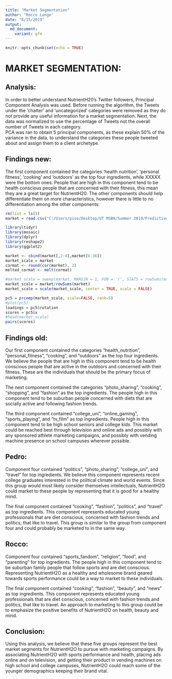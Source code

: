 ```yaml
---
title: "Market Segmentation"
author: "Rocco Lange"
date: "8/15/2019"
output: 
  md_document:
    variant: gfm
---
```

```r
knitr::opts_chunk$set(echo = TRUE)
```
# MARKET SEGMENTATION: 
## Analysis:
In order to better understand NutrientH20’s Twitter followers, Principal Component Analysis was used. Before running the algorithm, the Tweets under the ‘chatter’ and ‘uncategorized’ categories were removed as they do not provide any useful information for a market segmentation. Next, the data was normalized to use the percentage of Tweets not the overall number of Tweets in each category.  
PCA was ran to obtain 5 principal components, as these explain 50% of the variance in the data, to understand the categories these people tweeted about and assign them to a client archetype.  
 
 
## Findings new:
The first component contained the categories ‘health nutrition’, ‘personal fitness’, ‘cooking’ and ‘outdoors’ as the top four ingredients, while XXXXX were the bottom ones. People that are high in this component tend to be health conscious people that are concerned with their fitness, this mean they are a great target for NutrientH20.
The other components should help differentiate them on more characteristics, however there is little to no differentiation among the other components:  

```r
rm(list = ls())
market = read.csv("C:/Users/pivo/Desktop/UT MSBA/Summer 2019/Predictive Models/STA380/data/social_marketing.csv", row.names=1)

library(tidyr)
library(mosaic)
library(dplyr)
library(reshape2)
library(ggplot2)
```
```r
market <- cbind(market[,2:4],market[6:36])
market_scale = market
cormat <- round(cor(market), 2)
melted_cormat <- melt(cormat)

#market_scale = sweep(market, MARGIN = 1, FUN = '/', STATS = rowSums(market[,]))
market_scale = market/rowSums(market)
market_scale = scale(market_scale, center = TRUE, scale = FALSE)

pc5 = prcomp(market_scale, scale=FALSE, rank=5)
#plot(pc5)
loadings = pc5$rotation
scores = pc5$x
#head(market_scale)
pairs(scores)
```




## Findings old: 
Our first component contained the categories "health_nutrition", "personal_fitness", "cooking", and "outdoors" as the top four ingredients.  We believe the people that are high in this component tend to be health conscious people that are active in the outdoors and concerned with their fitness.  These are the individuals that should be the primary focus of marketing.
	
The next component contained the categories "photo_sharing", “cooking", "shopping", and "fashion" as the top ingredients.  The people high in this component tend to be suburban people concerned with diets that are socially active and following fashion trends.
	
The third component contained "college_uni", "online_gaming", "sports_playing", and "tv_film" as top ingredients.  People high in this component tend to be high school seniors and college kids.  This market could be reached best through television and online ads and possibly with any sponsored athlete marketing campaigns, and possibly with vending machine presence on school campuses wherever possible.
	
## Pedro:
Component four contained "politics", "photo_sharing", "college_uni", and "travel" for top ingredients.  We believe this component represents recent college graduates interested in the political climate and world events.  Since this group would most likely consider themselves intellectuals, NutrientH2O could market to these people by representing that it is good for a healthy mind.
	
The final component contained "cooking", "fashion", "politics", and "travel" as top ingredients.  This component represents educated young professionals that are diet conscious, concerned with fashion trends and politics, that like to travel. This group is similar to the group from component four and could probably be marketed to in the same way.
	
## Rocco:
Component four contained "sports_fandom", "religion", "food", and "parenting" for top ingredients.  The people high in this component tend to be suburban family people that follow sports and are diet conscious.  Representing NutrientH2O as a healthy and wholesome brand geared towards sports performance could be a way to market to these individuals.
	
The final component contained "cooking", "fashion", "beauty", and "news" as top ingredients.  This component represents educated young professionals that are diet conscious, concerned with fashion trends and politics, that like to travel.  An approach to marketing to this group could be to emphasize the positive benefits of NutrientH2O on health, beauty and mind.
	
## Conclusion:
Using this analysis, we believe that these five groups represent the best market segments for NutrientH2O to pursue with marketing campaigns.  By associating NutrientH2O with sports performance and health, placing ads online and on television, and getting their product in vending machines on high school and college campuses, NutrientH2O could reach some of the younger demographics keeping their brand vital.


